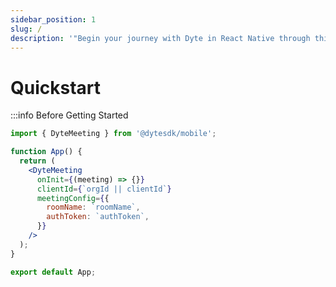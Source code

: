 ```yaml
---
sidebar_position: 1
slug: /
description: '"Begin your journey with Dyte in React Native through this Quickstart guide'
---
```


# Quickstart

:::info Before Getting Started

```jsx
import { DyteMeeting } from '@dytesdk/mobile';

function App() {
  return (
    <DyteMeeting
      onInit={(meeting) => {}}
      clientId={`orgId || clientId`}
      meetingConfig={{
        roomName: `roomName`,
        authToken: `authToken`,
      }}
    />
  );
}

export default App;
```
